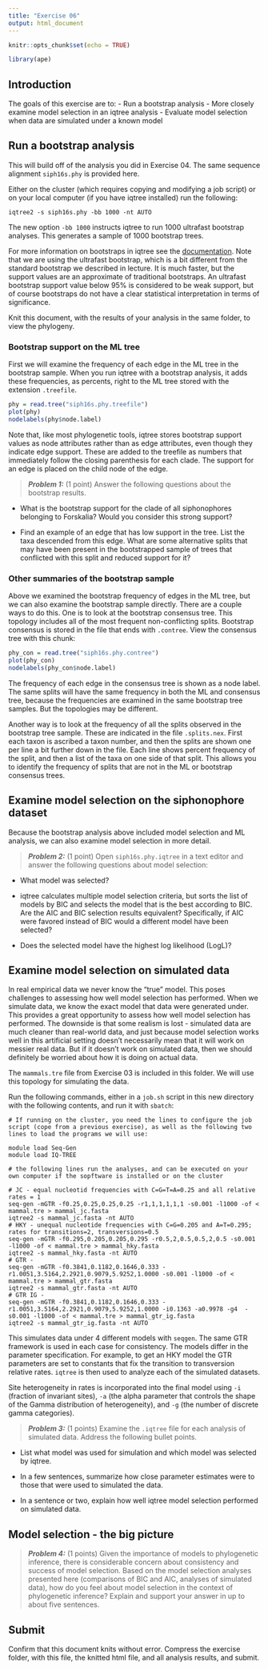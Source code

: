 ```yaml
---
title: "Exercise 06"
output: html_document
---
```


```r
knitr::opts_chunk$set(echo = TRUE)

library(ape)
```


## Introduction

The goals of this exercise are to:
- Run a bootstrap analysis
- More closely examine model selection in an iqtree analysis
- Evaluate model selection when data are simulated under a known model


## Run a bootstrap analysis

This will build off of the analysis you did in Exercise 04. The same sequence alignment `siph16s.phy` is provided here.

Either on the cluster (which requires copying and modifying a job script) or on your local computer (if you have iqtree installed) run the following:

    iqtree2 -s siph16s.phy -bb 1000 -nt AUTO

The new option `-bb 1000` instructs iqtree to run 1000 ultrafast bootstrap analyses. This generates a sample of 1000 bootstrap trees.

For more information on bootstraps in iqtree see the [documentation](http://www.iqtree.org/doc/Tutorial#assessing-branch-supports-with-ultrafast-bootstrap-approximation). Note that we are using the ultrafast bootstrap, which is a bit different from the standard bootstrap we described in lecture. It is much faster, but the support values are an approximate of traditional bootstraps. An ultrafast bootstrap support value below 95% is considered to be weak support, but of course bootstraps do not have a clear statistical interpretation in terms of significance.

Knit this document, with the results of your analysis in the same folder, to view the phylogeny.


### Bootstrap support on the ML tree

First we will examine the frequency of each edge in the ML tree in the bootstrap sample. When you run iqtree with a bootstrap analysis, it adds these frequencies, as percents, right to the ML tree stored with the extension `.treefile`.

```r

phy = read.tree("siph16s.phy.treefile")
plot(phy)
nodelabels(phy$node.label)

```

Note that, like most phylogenetic tools, iqtree stores bootstrap support values as node attributes rather than as edge attributes, even though they indicate edge support. These are added to the treefile as numbers that immediately follow the closing parenthesis for each clade. The support for an edge is placed on the child node of the edge.

> **_Problem 1:_** (1 point) Answer the following questions about the bootstrap results.

- What is the bootstrap support for the clade of all siphonophores belonging to Forskalia? Would you consider this strong support?

- Find an example of an edge that has low support in the tree. List the taxa descended from this edge. What are some alternative splits that may have been present in the bootstrapped sample of trees that conflicted with this split and reduced support for it?


### Other summaries of the bootstrap sample

Above we examined the bootstrap frequency of edges in the ML tree, but we can also examine the bootstrap sample directly. There are a couple ways to do this. One is to look at the bootstrap consensus tree. This topology includes all of the most frequent non-conflicting splits. Bootstrap consensus is stored in the file that ends with `.contree`. View the consensus tree with this chunk:

```r

phy_con = read.tree("siph16s.phy.contree")
plot(phy_con)
nodelabels(phy_con$node.label)

```

The frequency of each edge in the consensus tree is shown as a node label. The same splits will have the same frequency in both the ML and consensus tree, because the frequencies are examined in the same bootstrap tree samples. But the topologies may be different.

Another way is to look at the frequency of all the splits observed in the bootstrap tree sample. These are indicated in the file `.splits.nex`. First each taxon is ascribed a taxon number, and then the splits are shown one per line a bit further down in the file. Each line shows percent frequency of the split, and then a list of the taxa on one side of that split. This allows you to identify the frequency of splits that are not in the ML or bootstrap consensus trees.

## Examine model selection on the siphonophore dataset

Because the bootstrap analysis above included model selection and ML analysis, we can also examine model selection in more detail.

> **_Problem 2:_** (1 point) Open `siph16s.phy.iqtree` in a text editor and answer the following questions about model selection:

- What model was selected?

- iqtree calculates multiple model selection criteria, but sorts the list of models by BIC and selects the model that is the best according to BIC. Are the AIC and BIC selection results equivalent? Specifically, if AIC were favored instead of BIC would a different model have been selected?

- Does the selected model have the highest log likelihood (LogL)?


## Examine model selection on simulated data

In real empirical data we never know the "true" model. This poses challenges to assessing how well model selection has performed. When we simulate data, we know the exact model that data were generated under. This provides a great opportunity to assess how well model selection has performed. The downside is that some realism is lost - simulated data are much cleaner than real-world data, and just because model selection works well in this artificial setting doesn't necessarily mean that it will work on messier real data. But if it doesn't work on simulated data, then we should definitely be worried about how it is doing on actual data.


The `mammals.tre` file from Exercise 03 is included in this folder. We will use this topology for simulating the data.

Run the following commands, either in a  `job.sh` script in this new directory with the following contents, and run it with `sbatch`:

```
# If running on the cluster, you need the lines to configure the job script (cope from a previous exercise), as well as the following two lines to load the programs we will use:

module load Seq-Gen
module load IQ-TREE

# the following lines run the analyses, and can be executed on your own computer if the sopftware is installed or on the cluster

# JC - equal nucleotid frequencies with C=G=T=A=0.25 and all relative rates = 1
seq-gen -mGTR -f0.25,0.25,0.25,0.25 -r1,1,1,1,1,1 -s0.001 -l1000 -of < mammal.tre > mammal_jc.fasta
iqtree2 -s mammal_jc.fasta -nt AUTO
# HKY - unequal nucleotide frequencies with C=G=0.205 and A=T=0.295; rates for transitions=2, transversions=0.5 
seq-gen -mGTR -f0.295,0.205,0.205,0.295 -r0.5,2,0.5,0.5,2,0.5 -s0.001 -l1000 -of < mammal.tre > mammal_hky.fasta
iqtree2 -s mammal_hky.fasta -nt AUTO
# GTR - 
seq-gen -mGTR -f0.3841,0.1182,0.1646,0.333 -r1.0051,3.5164,2.2921,0.9079,5.9252,1.0000 -s0.001 -l1000 -of < mammal.tre > mammal_gtr.fasta
iqtree2 -s mammal_gtr.fasta -nt AUTO
# GTR IG - 
seq-gen -mGTR -f0.3841,0.1182,0.1646,0.333 -r1.0051,3.5164,2.2921,0.9079,5.9252,1.0000 -i0.1363 -a0.9978 -g4  -s0.001 -l1000 -of < mammal.tre > mammal_gtr_ig.fasta
iqtree2 -s mammal_gtr_ig.fasta -nt AUTO
```

This simulates data under 4 different models with `seqgen`. The same GTR framework is used in each case for consistency. The models differ in the parameter specification. For example, to get an HKY model the GTR parameters are set to constants that fix the transition to transversion relative rates. `iqtree` is then used to analyze each of the simulated datasets.

Site heterogeneity in rates is incorporated into the final model using `-i` (fraction of invariant sites), `-a` (the alpha parameter that controls the shape of the Gamma distribution of heterogeneity), and `-g` (the number of discrete gamma categories). 


> **_Problem 3:_** (1 points) Examine the `.iqtree` file for each analysis of simulated data. Address the following bullet points.

- List what model was used for simulation and which model was selected by iqtree.

- In a few sentences, summarize how close parameter estimates were to those that were used to simulated the data.

- In a sentence or two, explain how well iqtree model selection performed on simulated data.


## Model selection - the big picture

> **_Problem 4:_** (1 points) Given the importance of models to phylogenetic inference, there is considerable concern about consistency and success of model selection. Based on the model selection analyses presented here (comparisons of BIC and AIC, analyses of simulated data), how do you feel about model selection in the context of phylogenetic inference? Explain and support your answer in up to about five sentences.


## Submit

Confirm that this document knits without error. Compress the exercise folder, with this file, the knitted html file, and all analysis results, and submit.

